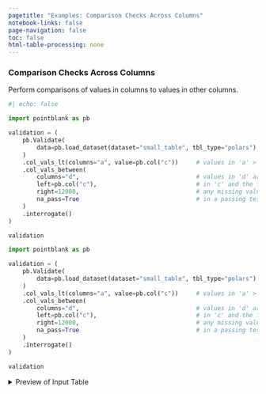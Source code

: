 ```yaml
---
pagetitle: "Examples: Comparison Checks Across Columns"
notebook-links: false
page-navigation: false
toc: false
html-table-processing: none
---
```


### Comparison Checks Across Columns

Perform comparisons of values in columns to values in other columns.

```python
#| echo: false

import pointblank as pb

validation = (
    pb.Validate(
        data=pb.load_dataset(dataset="small_table", tbl_type="polars")
    )
    .col_vals_lt(columns="a", value=pb.col("c"))     # values in 'a' > values in 'c'
    .col_vals_between(
        columns="d",                                 # values in 'd' are between values
        left=pb.col("c"),                            # in 'c' and the fixed value of 12,000;
        right=12000,                                 # any missing values encountered result
        na_pass=True                                 # in a passing test unit
    )
    .interrogate()
)

validation
```

```python
import pointblank as pb

validation = (
    pb.Validate(
        data=pb.load_dataset(dataset="small_table", tbl_type="polars")
    )
    .col_vals_lt(columns="a", value=pb.col("c"))     # values in 'a' > values in 'c'
    .col_vals_between(
        columns="d",                                 # values in 'd' are between values
        left=pb.col("c"),                            # in 'c' and the fixed value of 12,000;
        right=12000,                                 # any missing values encountered result
        na_pass=True                                 # in a passing test unit
    )
    .interrogate()
)

validation
```

<details>
<summary>Preview of Input Table</summary>

```python
# | echo: false
pb.preview(pb.load_dataset(dataset="small_table", tbl_type="polars"), n_head=20, n_tail=20)
```

</details>
